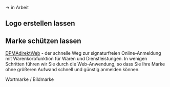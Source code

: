 
-> in Arbeit

## Logo erstellen lassen

## Marke schützen lassen

[DPMAdirektWeb](https://direkt.dpma.de/marke/) - der schnelle Weg zur signaturfreien Online-Anmeldung mit Warenkorbfunktion für Waren und Dienstleistungen.
In wenigen Schritten führen wir Sie durch die Web-Anwendung, so dass Sie Ihre Marke ohne größeren Aufwand schnell und günstig anmelden können.

Wortmarke / Bildmarke
